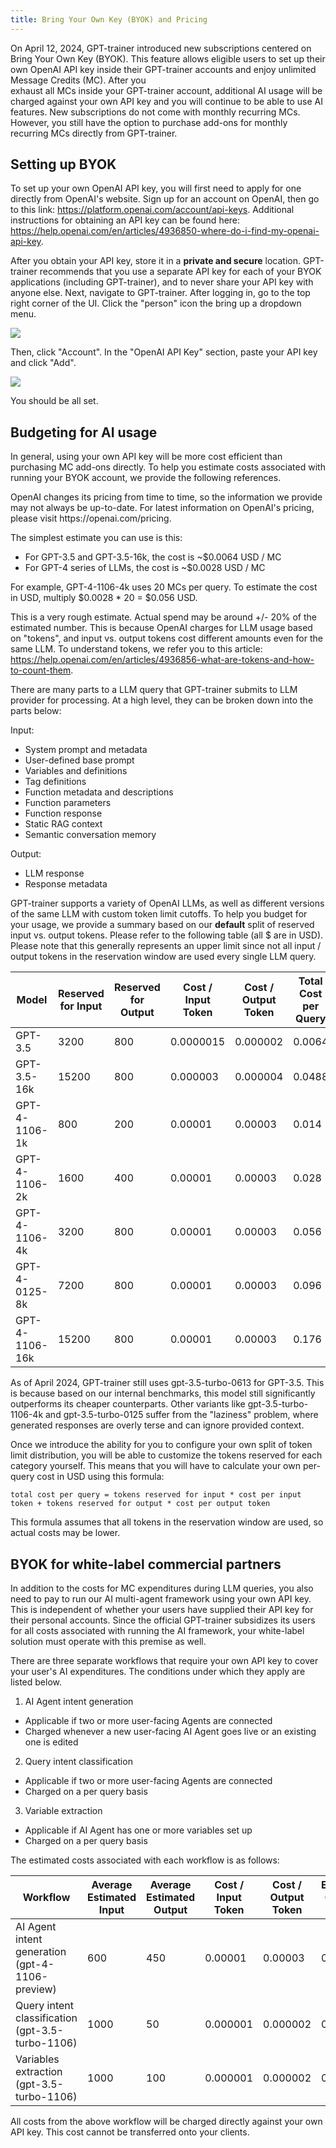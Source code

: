 ```yaml
---
title: Bring Your Own Key (BYOK) and Pricing
---
```


On April 12, 2024, GPT-trainer introduced new subscriptions centered on Bring Your Own Key (BYOK). This feature allows eligible 
users to set up their own OpenAI API key inside their GPT-trainer accounts and enjoy unlimited Message Credits (MC). After you  
exhaust all MCs inside your GPT-trainer account, additional AI usage will be charged against your own API key and you will 
continue to be able to use AI features. New subscriptions do not come with monthly recurring MCs. However, 
you still have the option to purchase add-ons for monthly recurring MCs directly from GPT-trainer. 

## Setting up BYOK

To set up your own OpenAI API key, you will first need to apply for one directly from OpenAI's website. Sign up for an account 
on OpenAI, then go to this link: https://platform.openai.com/account/api-keys. Additional instructions for obtaining an API key 
can be found here: https://help.openai.com/en/articles/4936850-where-do-i-find-my-openai-api-key.

After you obtain your API key, store it in a **private and secure** location. GPT-trainer recommends that you use a separate API 
key for each of your BYOK applications (including GPT-trainer), and to never share your API key with anyone else. Next, navigate 
to GPT-trainer. After logging in, go to the top right corner of the UI. Click the "person" icon the bring up a dropdown menu.

<Frame>
  <img src="/images/byok-pricing-guide-1.png" />
</Frame>

Then, click "Account". In the "OpenAI API Key" section, paste your API key and click "Add".

<Frame>
  <img src="/images/byok-pricing-guide-2.png" />
</Frame>

You should be all set.

## Budgeting for AI usage

In general, using your own API key will be more cost efficient than purchasing MC add-ons directly. To help you estimate costs 
associated with running your BYOK account, we provide the following references.

<Note>
  OpenAI changes its pricing from time to time, so the information we provide may not always be up-to-date.
  For latest information on OpenAI's pricing, please visit https://openai.com/pricing.
</Note>

The simplest estimate you can use is this:

- For GPT-3.5 and GPT-3.5-16k, the cost is ~$0.0064 USD / MC
- For GPT-4 series of LLMs, the cost is ~$0.0028 USD / MC

For example, GPT-4-1106-4k uses 20 MCs per query. To estimate the cost in USD, multiply \$0.0028 * 20 = \$0.056 USD.

This is a very rough estimate. Actual spend may be around +/- 20% of the estimated number. This is because OpenAI charges 
for LLM usage based on "tokens", and input vs. output tokens cost different amounts even for the same LLM. To understand tokens, we 
refer you to this article: https://help.openai.com/en/articles/4936856-what-are-tokens-and-how-to-count-them.

There are many parts to a LLM query that GPT-trainer submits to LLM provider for processing. At a high level, they can be broken down 
into the parts below:

Input:
- System prompt and metadata
- User-defined base prompt
- Variables and definitions
- Tag definitions
- Function metadata and descriptions
- Function parameters
- Function response
- Static RAG context
- Semantic conversation memory

Output:
- LLM response
- Response metadata

GPT-trainer supports a variety of OpenAI LLMs, as well as different versions of the same LLM with custom token limit cutoffs. 
To help you budget for your usage, we provide a summary based on our **default** split of reserved input vs. output tokens. Please refer 
to the following table (all \$ are in USD). Please note that this generally represents an upper limit since not all input / output tokens 
in the reservation window are used every single LLM query.

| Model           | Reserved for Input | Reserved for Output | Cost / Input Token | Cost / Output Token | Total Cost per Query |
| --------------- | ------------------ | ------------------- | ------------------ | ------------------- | -------------------- |
| GPT-3.5         | 3200               | 800                 | 0.0000015          | 0.000002            | 0.0064               |
| GPT-3.5-16k     | 15200              | 800                 | 0.000003           | 0.000004            | 0.0488               |
| GPT-4-1106-1k   | 800                | 200                 | 0.00001            | 0.00003             | 0.014                |
| GPT-4-1106-2k   | 1600               | 400                 | 0.00001            | 0.00003             | 0.028                |
| GPT-4-1106-4k   | 3200               | 800                 | 0.00001            | 0.00003             | 0.056                |
| GPT-4-0125-8k   | 7200               | 800                 | 0.00001            | 0.00003             | 0.096                |
| GPT-4-1106-16k  | 15200              | 800                 | 0.00001            | 0.00003             | 0.176                |

<Note>
  As of April 2024, GPT-trainer still uses gpt-3.5-turbo-0613 for GPT-3.5. This is because based on our internal benchmarks, this model 
  still significantly outperforms its cheaper counterparts. Other variants like gpt-3.5-turbo-1106-4k and gpt-3.5-turbo-0125 suffer from 
  the "laziness" problem, where generated responses are overly terse and can ignore provided context.
</Note>

Once we introduce the ability for you to configure your own split of token limit distribution, you will be able to customize the tokens 
reserved for each category yourself. This means that you will have to calculate your own per-query cost in USD using this formula:

```
total cost per query = tokens reserved for input * cost per input token + tokens reserved for output * cost per output token
```

This formula assumes that all tokens in the reservation window are used, so actual costs may be lower.

## BYOK for white-label commercial partners

In addition to the costs for MC expenditures during LLM queries, you also need to pay to run our AI multi-agent framework using your 
own API key. This is independent of whether your users have supplied their API key for their personal accounts. Since the official GPT-trainer 
subsidizes its users for all costs associated with running the AI framework, your white-label solution must operate with this premise 
as well.

There are three separate workflows that require your own API key to cover your user's AI expenditures. The conditions under which they apply 
are listed below.

1. AI Agent intent generation
  - Applicable if two or more user-facing Agents are connected
  - Charged whenever a new user-facing AI Agent goes live or an existing one is edited
2. Query intent classification
  - Applicable if two or more user-facing Agents are connected
  - Charged on a per query basis
3. Variable extraction
  - Applicable if AI Agent has one or more variables set up
  - Charged on a per query basis


The estimated costs associated with each workflow is as follows:

| Workflow                                           | Average Estimated Input | Average Estimated Output | Cost / Input Token | Cost / Output Token | Estimated Cost per Run |
| -------------------------------------------------- | ----------------------- | ------------------------ | ------------------ | ------------------- | ---------------------- |
| AI Agent intent generation (gpt-4-1106-preview)    | 600                     | 450                      | 0.00001            | 0.00003             | 0.0011                 |
| Query intent classification (gpt-3.5-turbo-1106)   | 1000                    | 50                       | 0.000001           | 0.000002            | 0.0195                 |
| Variables extraction (gpt-3.5-turbo-1106)          | 1000                    | 100                      | 0.000001           | 0.000002            | 0.0012                 |

All costs from the above workflow will be charged directly against your own API key. This cost cannot be transferred onto your clients.